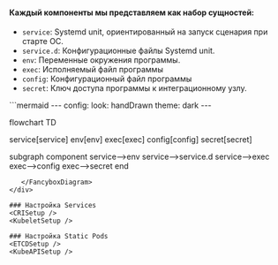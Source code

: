 

#### Каждый компоненты мы представляем как набор сущностей:
- `service`: Systemd unit, ориентированный на запуск сценария при старте ОС.
- `service.d`: Конфигурационные файлы Systemd unit.
- `env`: Переменные окружения программы.
- `exec`: Исполняемый файл программы
- `config`: Конфигурационный файл программы
- `secret`: Ключ доступа программы к интеграционному узлу.

<div className="center">
  <FancyboxDiagram>
```mermaid
---
config:
  look: handDrawn
  theme: dark  
---

flowchart TD

  service[service]
  env[env]
  exec[exec]
  config[config]
  secret[secret]

  subgraph component
   service-->env
   service-->service.d
   service-->exec
   exec-->config
   exec-->secret
  end

```
   </FancyboxDiagram>
</div>

### Настройка Services
<CRISetup />
<KubeletSetup />

### Настройка Static Pods
<ETCDSetup />
<KubeAPISetup />
